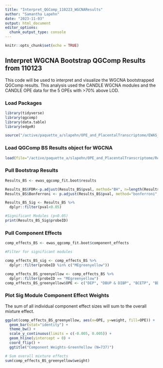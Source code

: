 ```yaml
---
title: "Interpret_QGComp_110223_WGCNAResults"
author: "Samantha Lapehn"
date: "2023-11-03"
output: html_document
editor_options: 
  chunk_output_type: console
---
```


```r
knitr::opts_chunk$set(echo = TRUE)
```

## Interpret WGCNA Bootstrap QGComp Results from 110123
This code will be used to interpret and visualize the WGCNA bootstrapped QGComp results. This analysis used the CANDLE WGCNA modules and the CANDLE OPE data for the 5 OPEs with >70% above LOD. 

### Load Packages
```r
library(tidyverse)
library(qgcomp)
library(data.table)
library(edgeR)

source("/active/paquette_a/slapehn/OPE_and_PlacentalTranscriptome/EWAS_QGComp Code from Dennis/EWAS_QGComp_Functions_Update3.R")
```

### Load QGComp BS Results object for WGCNA
```r
load(file="/active/paquette_a/slapehn/OPE_and_PlacentalTranscriptome/Results/EWAS_QGComp/BoostrapResults_WGCNA_110123.RData")
```

### Pull Bootstrap Results
```r
Results_BS <- ewas_qgcomp_fit.boot$results 

Results_BS$FDR<-p.adjust(Results_BS$pval, method="BH", n=length(Results_BS$pval))
Results_BS$Bonferroni <- p.adjust(Results_BS$pval, method="bonferroni", n=length(Results_BS$pval))

Results_BS_Sig <- Results_BS %>%
  dplyr::filter(pval<0.05)

#Significant Modules (p<0.05)
print(Results_BS_Sig$probeID)

```

### Pull Component Effects
```r
comp_effects_BS <- ewas_qgcomp_fit.boot$component_effects

#Filter for significant modules

comp_effects_BS_sig <- comp_effects_BS %>%
  dplyr::filter(probeID %in% c("MEgreenyellow"))

comp_effects_BS_greenyellow <- comp_effects_BS %>%
  dplyr::filter(probeID == "MEgreenyellow")
comp_effects_BS_greenyellow$OPE <- c("DEP", "DBUP & DIBP", "BCETP", "BDCPP", "DPHP")
```

### Plot Sig Module Component Effect Weights
The sum of all individual component effect sizes will sum to the overall mixture effect.
```r
ggplot(comp_effects_BS_greenyellow, aes(x=OPE, y=weight, fill=OPE)) + 
  geom_bar(stat="identity") + 
  theme_bw() + 
  scale_y_continuous(limits = c(-0.005, 0.005)) + 
  geom_hline(yintercept = 0) + 
  coord_flip() + 
  ggtitle("Component Weights-GreenYellow (N=737)")

# Sum overall mixture effects
sum(comp_effects_BS_greenyellow$weight)

```

